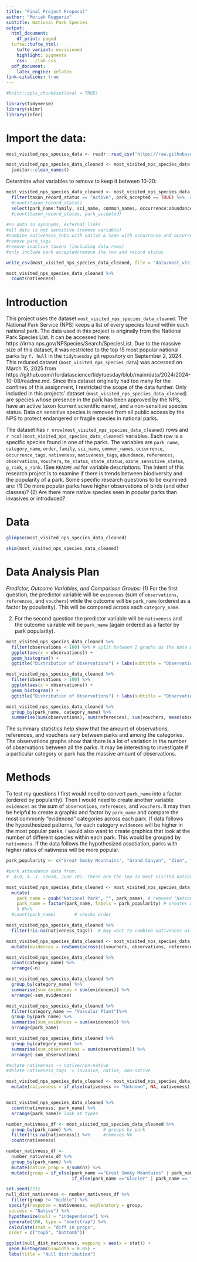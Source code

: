 ```yaml
---
title: "Final Project Proposal"
author: "Moriah Ruggerio"
subtitle: National Park Species
output:
  html_document:
    df_print: paged
  tufte::tufte_html:
    tufte_variant: envisioned
    highlight: pygments
    css: ../lab.css
  pdf_document:
    latex_engine: xelatex
link-citations: true
---
```


```r
#knitr::opts_chunk$set(eval = TRUE)

library(tidyverse)
library(skimr)
library(infer)
```

# Import the data:
```r
most_visited_nps_species_data <- readr::read_csv('https://raw.githubusercontent.com/rfordatascience/tidytuesday/main/data/2024/2024-10-08/most_visited_nps_species_data.csv')

```

``` r
most_visited_nps_species_data_cleaned <- most_visited_nps_species_data %>%
  janitor::clean_names()
```

Determine what variables to remove to keep it between 10-20:
```r

most_visited_nps_species_data_cleaned <- most_visited_nps_species_data_cleaned %>%
  filter(taxon_record_status == "Active", park_accepted == TRUE) %>%  #only includes data with active taxons, and accepted in park status
  #count(taxon_record_status)
  select(park_name:family, sci_name, common_names, occurrence:abundance, references:vouchers, te_status:s_rank) #%>% # removes empty and exluded rows to keep the variables within range
  #count(taxon_record_status, park_accepted)
  
#no data in synonyms, external_links
#all data is not sensitive (remove variable)
#combine nativeness_tabs with native & same with occurrence and occurrence_tags
#remove park_tags
#remove inactive taxons (including data rows)
#only include park accepted/remove the row and record status
```

``` r
write_csv(most_visited_nps_species_data_cleaned, file = "data/most_visited_nps_species_data_cleaned.csv")
```

``` r
most_visited_nps_species_data_cleaned %>%
  count(nativeness)
```

# Introduction

This project uses the dataset `most_visited_nps_species_data_cleaned`. The National Park Service (NPS) keeps a list of every species found within each national park. The data used in this project is originally from the National Park Species List. It can be accessed here: https://irma.nps.gov/NPSpecies/Search/SpeciesList. Due to the massive size of this dataset, it was restricted to the top 15 most popular national parks by  `f. hull`  in the `tidytuesday` git repository on September 2, 2024. This reduced dataset (`most_visited_nps_species_data`) was accessed on March 15, 2025 from https://github.com/rfordatascience/tidytuesday/blob/main/data/2024/2024-10-08/readme.md. Since this dataset originally had too many for the confines of this assignment, I restricted the scope of the data further. Only included in this projects' dataset (`most_visited_nps_species_data_cleaned`)  are species whose presence in the park has been approved by the NPS, have an active taxon (current scientific name), and a non-sensitive species status. Data on sensitive species is removed from all public access by the NPS to protect endangered or fragile species in national parks. 

The dataset has `r nrow(most_visited_nps_species_data_cleaned)` rows and `r ncol(most_visited_nps_species_data_cleaned)` variables. Each row is a specific species found in one of the parks. The variables are `park_name`, `category_name`, `order`, `family`, `sci_name`, `common_names`, `occurrence`, `occurrence_tags`, `nativeness`, `nativeness_tags`, `abundance`, `references`, `observations`, `vouchers`, `te_status`, `state_status`, `ozone_sensitive_status`, `g_rank`, `s_rank`. (See `README.md` for variable descriptions. The intent of this research project is to examine if there is trends between biodiversity and the popularity of a park. Some specific research questions to be examined are: (1) Do more popular parks have higher observations of birds (and other classes)? (2)  Are there more native species seen in popular parks than invasives or introduced?

# Data

```r
glimpse(most_visited_nps_species_data_cleaned)

skim(most_visited_nps_species_data_cleaned)
```

# Data Analysis Plan

*Predictor, Outcome Variables, and Comparison Groups:*
(1) For the first question, the predictor variable will be `evidences` (sum of `observations`, `references`, and `vouchers`) while the outcome will be `park_name` (ordered as a factor by popularity). This will be compared across each `category_name`.

(2) For the second question the predictor variable will be `nativeness` and the outcome vairable will be `park_name` (again ordered as a factor by park popularity).

```r

most_visited_nps_species_data_cleaned %>% 
  filter(observations < 100) %>% # split between 2 graphs as the data was too squished
  ggplot(aes(x = observations)) +
  geom_histogram() +
  ggtitle("Distribution of Observations") + labs(subtitle = "Observations < 100")

most_visited_nps_species_data_cleaned %>% 
  filter(observations > 100) %>%
  ggplot(aes(x = observations)) +
  geom_histogram() +
  ggtitle("Distribution of Observations") + labs(subtitle = "Observations > 100")

most_visited_nps_species_data_cleaned %>%
  group_by(park_name, category_name) %>%
  summarise(sum(observations), sum(references), sum(vouchers, mean(observations), mean(references), mean(vouchers)))
```

The summary statistics help show that the amount of observations, references, and vouchers vary between parks and among the categories. The observations graphs show that there is a lot of variation in the number of observations between all the parks. It may be interesting to investigate if a particular category or park has the massive amount of observations.

# Methods
To test my questions I first would need to convert `park_name` into a factor (ordered by popularity). Then I would need to create another variable `evidences` as the sum of `observations`, `references`, and `vouchers`. It may then be helpful to create a graphic and factor by `park_name` and compare the most commonly "evidenced" categories across each park. If data follows the hyposthesized patterns, for each category `evidences` will be higher in the most popular parks. I would also want to create graphics that look at the number of different species within each park. This would be grouped by `nativeness`. If the data follows the hypothesized assotiation, parks with higher ratios of nativness will be more popular.

``` r
park_popularity <- c("Great Smoky Mountains", "Grand Canyon", "Zion", "Yellowstone", "Rocky Mountain", "Yosemite", "Acadia", "Grand Teton", "Joshua Tree", "Olympic", "Glacier", "Cuyahoga Valley", "Indiana Dunes", "Hot Springs", "Bryce Canyon")

#park attendance data from: 
#  Ard, A. J. (2024, June 10). These are the top 15 most visited national parks in the U.S. see which ranked no. 1. USA Today. https://www.usatoday.com/picture-gallery/travel/news/2024/06/10/what-is-the-most-visited-national-park-in-the-us-see-the-top-15/74049474007/ 

most_visited_nps_species_data_cleaned <- most_visited_nps_species_data_cleaned %>%
  mutate(
    park_name = gsub("National Park", "", park_name), # removed "National Park" in park_name since it is redundant
    park_name = factor(park_name, labels = park_popularity) # creates a factor
    ) #%>% 
  #count(park_name)       # checks order

most_visited_nps_species_data_cleaned %>%
  filter(!is.na(nativeness_tags))  # may want to combine nativeness with nativeness_tags
```
```r
most_visited_nps_species_data_cleaned <- most_visited_nps_species_data_cleaned%>%
  mutate(evidences = rowSums(across(c(vouchers, observations, references)), na.rm = TRUE))
```

```r
most_visited_nps_species_data_cleaned %>%
  count(category_name) %>%
  arrange(-n)

most_visited_nps_species_data_cleaned %>%
  group_by(category_name) %>%
  summarise(sum_evidences = sum(evidences)) %>%
  arrange(-sum_evidences)

most_visited_nps_species_data_cleaned %>%
  filter(category_name == "Vascular Plant")%>%
  group_by(park_name) %>%
  summarise(sum_evidences = sum(evidences)) %>%
  arrange(park_name)

most_visited_nps_species_data_cleaned %>%
  group_by(category_name) %>%
  summarise(sum_observations = sum(observations)) %>%
  arrange(-sum_observations)
```
```r


#mutate nativeness -> native/non-native
#delete nativeness_tags -> invasive, native, non-native

most_visited_nps_species_data_cleaned <- most_visited_nps_species_data_cleaned%>%
  mutate(nativeness = if_else(nativeness == "Unknown", NA, nativeness)) #nativeness = if_else(nativeness_tags == "Invasive" | nativeness_tags == "Invasive, Noxious", "Invasive", nativeness)))             #will not use invasives since not enough present with the tag


most_visited_nps_species_data_cleaned %>%
  count(nativeness, park_name) %>%
  arrange(park_name)# look at types
```
``` r
number_nativness_df <- most_visited_nps_species_data_cleaned %>%
  group_by(park_name) %>%            # groups by park
  filter(!is.na(nativeness)) %>%     #removes NA
  count(nativeness)

```
```r
number_nativness_df <- 
  number_nativness_df %>%
  group_by(park_name) %>%
  mutate(native_prop = n/sum(n)) %>%
  mutate(group = if_else(park_name =="Great Smoky Mountains" | park_name == "Grand Canyon" | park_name == "Zion" | park_name == "Yellowstone" | park_name == "Rocky Mountain", "top5", 
                         if_else(park_name =="Glacier" | park_name == "Cuyahoga Valley" | park_name == "Indiana Dunes" | park_name == "Hot Springs" | park_name == "Bryce Canyon", "bottom5", "middle")))
```
``` r
set.seed(221)
null_dist_nativeness <- number_nativness_df %>%
  filter(group != "middle") %>%
 specify(response = nativeness, explanatory = group,
 success = "Native") %>%
 hypothesize(null = "independence") %>%
 generate(100, type = "bootstrap") %>%
 calculate(stat = "diff in props",
 order = c("top5", "bottom5"))

ggplot(null_dist_nativeness, mapping = aes(x = stat)) +
 geom_histogram(binwidth = 0.05) +
 labs(title = "Null distribution")
```
